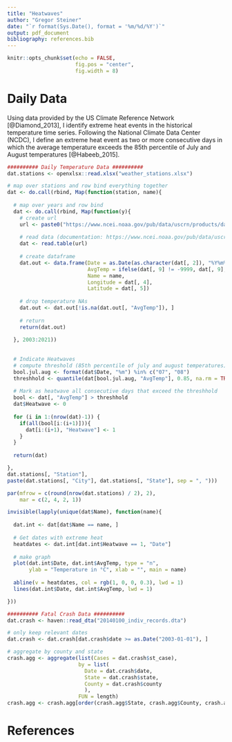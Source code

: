```yaml
---
title: "Heatwaves"
author: "Gregor Steiner"
date: "`r format(Sys.Date(), format = '%m/%d/%Y')`"
output: pdf_document
bibliography: references.bib  
---
```


```r
knitr::opts_chunk$set(echo = FALSE,
                      fig.pos = "center",
                      fig.width = 8)
```


# Daily Data

Using data provided by the US Climate Reference Network [@Diamond_2013], I identify extreme heat events in the historical temperature time series. Following the National Climate Data Center (NCDC), I define an extreme heat event as two or more consecutive days in which the average temperature exceeds the 85th percentile of July and August temperatures [@Habeeb_2015]. 

```r


########## Daily Temperature Data ##########
dat.stations <- openxlsx::read.xlsx("weather_stations.xlsx")

# map over stations and row bind everything together
dat <- do.call(rbind, Map(function(station, name){
  
  # map over years and row bind
  dat <- do.call(rbind, Map(function(y){
    # create url
    url <- paste0("https://www.ncei.noaa.gov/pub/data/uscrn/products/daily01/", y, "/CRND0103-", y, "-", station, ".txt")
    
    # read data (documentation: https://www.ncei.noaa.gov/pub/data/uscrn/products/daily01/)
    dat <- read.table(url)
    
    # create dataframe
    dat.out <- data.frame(Date = as.Date(as.character(dat[, 2]), "%Y%m%d"),
                          AvgTemp = ifelse(dat[, 9] != -9999, dat[, 9], NA),
                          Name = name,
                          Longitude = dat[, 4],
                          Latitude = dat[, 5])
    
    # drop temperature NAs
    dat.out <- dat.out[!is.na(dat.out[, "AvgTemp"]), ]
    
    # return
    return(dat.out)
    
  }, 2003:2021))
  
  
  # Indicate Heatwaves
  # compute threshold (85th percentile of july and august temperatures)
  bool.jul.aug <- format(dat$Date, "%m") %in% c("07", "08") 
  threshhold <- quantile(dat[bool.jul.aug, "AvgTemp"], 0.85, na.rm = TRUE)
  
  # Mark as heatwave all consecutive days that exceed the threshhold
  bool <- dat[, "AvgTemp"] > threshhold
  dat$Heatwave <- 0
  
  for (i in 1:(nrow(dat)-1)) {
    if(all(bool[i:(i+1)])){
      dat[i:(i+1), "Heatwave"] <- 1
    }
  }
  
  return(dat)

},
dat.stations[, "Station"],
paste(dat.stations[, "City"], dat.stations[, "State"], sep = ", ")))

```




```r
par(mfrow = c(round(nrow(dat.stations) / 2), 2),
    mar = c(2, 4, 2, 1))

invisible(lapply(unique(dat$Name), function(name){
  
  dat.int <- dat[dat$Name == name, ]  
  
  # Get dates with extreme heat
  heatdates <- dat.int[dat.int$Heatwave == 1, "Date"]
  
  # make graph
  plot(dat.int$Date, dat.int$AvgTemp, type = "n",
       ylab = "Temperature in °C", xlab = "", main = name)
  
  abline(v = heatdates, col = rgb(1, 0, 0, 0.3), lwd = 1)
  lines(dat.int$Date, dat.int$AvgTemp, lwd = 1)

}))


```






```r
########## Fatal Crash Data ##########
dat.crash <- haven::read_dta("20140100_indiv_records.dta")

# only keep relevant dates
dat.crash <- dat.crash[dat.crash$date >= as.Date("2003-01-01"), ]

# aggregate by county and state
crash.agg <- aggregate(list(Cases = dat.crash$st_case),
                       by = list(
                         Date = dat.crash$date,
                         State = dat.crash$state,
                         County = dat.crash$county
                         ),
                       FUN = length)
crash.agg <- crash.agg[order(crash.agg$State, crash.agg$County, crash.agg$Date), ]


```



# References



